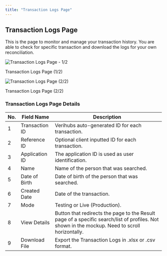 ```yaml
---
title: "Transaction Logs Page"
---
```

## Transaction Logs Page

This is the page to monitor and manage your transaction history. You are able to check for specific transaction and download the logs for your own reconciliation.

<img className="block" src="images/files_readme_io/_f2f9660_image.png" alt="Transaction Logs Page - 1/2" />

Transaction Logs Page (1/2)

<img className="block" src="images/files_readme_io/_36fbc86_image.png" alt="Transaction Logs Page (2/2)" />

Transaction Logs Page (2/2)

  

### Transaction Logs Page Details

| No. | Field Name | Description |
| --- | --- | --- |
| 1   | Transaction ID | Verihubs auto-generated ID for each transaction. |
| 2   | Reference ID | Optional client inputted ID for each transaction. |
| 3   | Application ID | The application ID is used as user identification. |
| 4   | Name | Name of the person that was searched. |
| 5   | Date of Birth | Date of birth of the person that was searched. |
| 6   | Created Date | Date of the transaction. |
| 7   | Mode | Testing or Live (Production). |
| 8   | View Details | Button that redirects the page to the Result page of a specific search/list of profiles. Not shown in the mockup. Need to scroll horizontally. |
| 9   | Download File | Export the Transaction Logs in .xlsx or .csv format. |